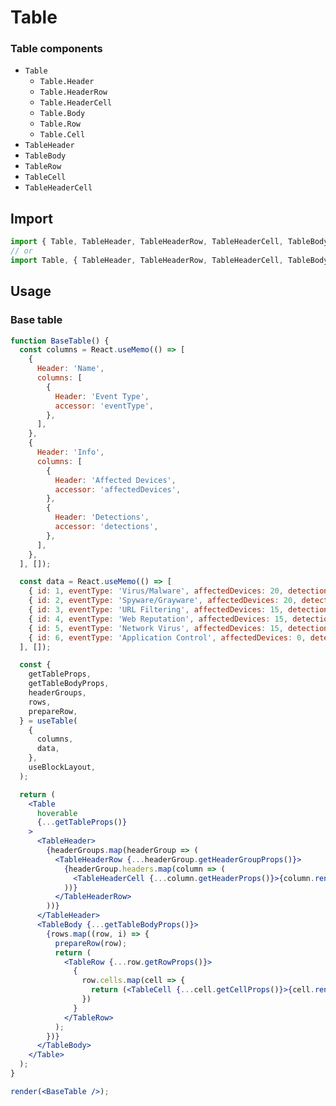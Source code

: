 

# Table

### Table components

- `Table`
  - `Table.Header`
  - `Table.HeaderRow`
  - `Table.HeaderCell`
  - `Table.Body`
  - `Table.Row`
  - `Table.Cell`
- `TableHeader`
- `TableBody`
- `TableRow`
- `TableCell`
- `TableHeaderCell`

## Import

```js
import { Table, TableHeader, TableHeaderRow, TableHeaderCell, TableBody, TableRow, TableCell } from '@trendmicro/react-styled-ui';
// or
import Table, { TableHeader, TableHeaderRow, TableHeaderCell, TableBody, TableRow, TableCell } from '@trendmicro/react-styled-ui/Table';
```

## Usage

### Base table

```jsx noInline
function BaseTable() {
  const columns = React.useMemo(() => [
    {
      Header: 'Name',
      columns: [
        {
          Header: 'Event Type',
          accessor: 'eventType',
        },
      ],
    },
    {
      Header: 'Info',
      columns: [
        {
          Header: 'Affected Devices',
          accessor: 'affectedDevices',
        },
        {
          Header: 'Detections',
          accessor: 'detections',
        },
      ],
    },
  ], []);

  const data = React.useMemo(() => [
    { id: 1, eventType: 'Virus/Malware', affectedDevices: 20, detections: 634 },
    { id: 2, eventType: 'Spyware/Grayware', affectedDevices: 20, detections: 634 },
    { id: 3, eventType: 'URL Filtering', affectedDevices: 15, detections: 598 },
    { id: 4, eventType: 'Web Reputation', affectedDevices: 15, detections: 598 },
    { id: 5, eventType: 'Network Virus', affectedDevices: 15, detections: 497 },
    { id: 6, eventType: 'Application Control', affectedDevices: 0, detections: 0 }
  ], []);

  const {
    getTableProps,
    getTableBodyProps,
    headerGroups,
    rows,
    prepareRow,
  } = useTable(
    {
      columns,
      data,
    },
    useBlockLayout,
  );

  return (
    <Table
      hoverable
      {...getTableProps()}
    >
      <TableHeader>
        {headerGroups.map(headerGroup => (
          <TableHeaderRow {...headerGroup.getHeaderGroupProps()}>
            {headerGroup.headers.map(column => (
              <TableHeaderCell {...column.getHeaderProps()}>{column.render('Header')}</TableHeaderCell>
            ))}
          </TableHeaderRow>
        ))}
      </TableHeader>
      <TableBody {...getTableBodyProps()}>
        {rows.map((row, i) => {
          prepareRow(row);
          return (
            <TableRow {...row.getRowProps()}>
              {
                row.cells.map(cell => {
                  return (<TableCell {...cell.getCellProps()}>{cell.render('Cell')}</TableCell>);
                })
              }
            </TableRow>
          );
        })}
      </TableBody>
    </Table>
  );
}

render(<BaseTable />);
```